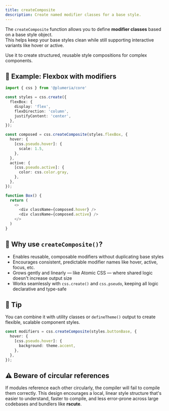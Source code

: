 ```yaml
---
title: createComposite
description: Create named modifier classes for a base style.
---
```



The `createComposite` function allows you to define **modifier classes** based on a base style object.  
This helps keep your base styles clean while still supporting interactive variants like hover or active.

Use it to create structured, reusable style compositions for complex components.

## 🔧 Example: Flexbox with modifiers

```ts title="TypeScript"
import { css } from '@plumeria/core'

const styles = css.create({
  flexBox: {
    display: 'flex',
    flexDirection: 'column',
    justifyContent: 'center',
  },
});

const composed = css.createComposite(styles.flexBox, {
  hover: {
    [css.pseudo.hover]: {
      scale: 1.5,
    },
  },
  active: {
    [css.pseudo.active]: {
      color: css.color.gray,
    },
  },
});

function Box() {
  return (
    <>
      <div className={composed.hover} />
      <div className={composed.active} />
    </>
  )
}
```



## 🧠 Why use `createComposite()`?
- Enables reusable, composable modifiers without duplicating base styles
- Encourages consistent, predictable modifier names like hover, active, focus, etc.
- Grows gently and linearly — like Atomic CSS — where shared logic doesn't increase output size
- Works seamlessly with `css.create()` and `css.pseudo`, keeping all logic declarative and type-safe

## 📌 Tip

You can combine it with utility classes or `defineTheme()` output to create flexible, scalable component styles.

```ts
const modifiers = css.createComposite(styles.buttonBase, {
  hover: {
    [css.pseudo.hover]: {
      background: theme.accent,
    },
  },
});
```

## ⚠️ Beware of circular references
If modules reference each other circularly, the compiler will fail to compile them correctly.
This design encourages a local, linear style structure that's easier to understand, faster to compile, and less error-prone across large codebases and bundlers like **rscute**.